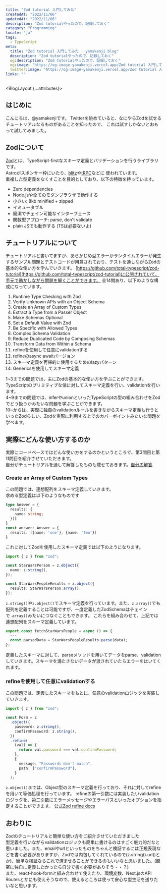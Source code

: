 ```yaml
---
title: "Zod tutorial 入門してみた"
createdAt: "2022/11/06"
updatedAt: "2022/11/06"
description: "Zod tutorialやったので、記録しておく"
category: "Programming"
locale: "ja"
tags:
  - TypeScript
meta:
  title: "Zod tutorial 入門してみた | yamakenji blog"
  description: "Zod tutorialやったので、記録しておく"
  og:description: "Zod tutorialやったので、記録しておく"
  og:image: "https://og-image-yamakenji.vercel.app/Zod tutorial 入門してみた.png"
  twitter:image: "https://og-image-yamakenji.vercel.app/Zod tutorial 入門してみた.png"
links: ""
---
```


<BlogLayout {...attributes}>
## はじめに
こんにちは、@yamakenjiです。
Twitterを眺めていると、なにやらZodを試せるチュートリアルなるものがあることを知ったので、
これは試すしかないとおもって試してみました。

## Zodについて
[Zod](https://zod.dev/)とは、TypeScript-firstなスキーマ定義とバリデーションを行うライブラリです。  
Astroがスポンサー枠にいたり、[blitz](https://github.com/blitz-js/blitz)や[tRPC](https://github.com/trpc/trpc)などに
使われています。  
重複した型定義をなくすことを目的としており、以下の特徴を持っています。
- Zero dependencies
- Node.jsや全てのモダンブラウザで動作する
- 小さい: 8kb minified + zipped
- イミュータブル
- 簡潔でチェイン可能なインターフェース
- 関数型アプローチ: parse, don't validate
- plain JSでも動作する (TSは必要ないよ)  

## チュートリアルについて
チュートリアルと書いてますが、あらかじめ型エラーかランタイムエラーが発生するサンプル問題とテストコードが用意されており、テストを通しながらZodの基本的な使い方を学んでいきます。
[https://github.com/total-typescript/zod-tutorial](https://github.com/total-typescript/zod-tutorial)に公開されていて、手元で動かしながら問題を解くことができます。
全14問あり、以下のような構成になっています。
1. Runtime Type Checking with Zod
2. Verify Unknown APIs with an Object Schema
3. Create an Array of Custom Types
4. Extract a Type from a Passer Object
5. Make Schemas Optional
6. Set a Default Value with Zod
7. Be Specific with Allowed Types
8. Complex Schema Validation
9. Reduce Duplicated Code by Composing Schemas
10. Transform Data from Within a Schema
11. refineを使用して任意にvalidationする
12. refineのasync awaitバージョン
13. スキーマ定義を再帰的に使用するためのlazyパターン
14. Genericsを使用してスキーマ定義

1~3までの問題では、主にZodの基本的な使い方を学ぶことができます。TypeScriptのプリミティブな値に対してスキーマ定義を行い、validationを行います。  
4~9までの問題では、inferやunionといったTypeScriptの型の組み合わせをZodでどう扱うかみたいな問題を学ぶことができます。  
10~からは、実際に独自のvalidationルールを書きながらスキーマ定義も行うといったZodらしい、Zodを実際に利用する上でのカバーポイントみたいな問題を学べます。  

## 実際にどんな使い方するのか
実際にコードベースではどんな使い方をするのかというところで、第3問目と第11問目を紹介させていただきます。  
自分がチュートリアルを通して解答したものも載せておきます。[自分の解答](https://github.com/yamakenji24/zod-tutorial)

### Create an Array of Custom Types
この問題では、連想配列をスキーマ定義していきます。  
求める型定義は以下のようなものです
```ts
type Answer = {
  results: {
    name: string;
  }[]
}
const answer: Answer = {
  results: [{name: 'one'}, {name: 'two'}]
}
```
これに対してZodを使用したスキーマ定義では以下のようになります。  
```ts
import { z } from "zod";

const StarWarsPerson = z.object({
  name: z.string(),
});

const StarWarsPeopleResults = z.object({
  results: StarWarsPerson.array(),
});
```
`z.string()`や`z.object()`でスキーマ定義を行っています。また、`z.array()`でも配列を定義することは可能ですが、一度定義したZodSchemaはチェインで`.array()`みたいにつなぐこともできます。
これらを組み合わせて、上記では連想配列をスキーマ定義しています。

```ts
export const fetchStarWarsPeople = async () => {
  --- 
  const parsedData = StarWarsPeopleResults.parse(data);
};

```
定義したスキーマに対して、parseメソッドを用いてデータをparse、validationしていきます。スキーマを満たさないデータが渡されていたらエラーをはいてくれます。  

### refineを使用して任意にvalidationする
この問題では、定義したスキーマをもとに、任意のvalidationロジックを実装していきます。  

```ts
import { z } from "zod";

const Form = z
  .object({
    password: z.string(),
    confirmPassword: z.string(),
  })
  .refine(
    (val) => {
      return val.password === val.confirmPassword;
    },
    {
      message: "Passwords don't match",
      path: ["confirmPassword"],
    }
  );
```
`z.object()`までは、Object型のスキーマ定義を行っており、それに対してrefineを用いて等価処理を行っています。
refineの第一引数には実装したいvalidationロジックを、第二引数にエラーメッセージやエラーパスといったオプションを指定することができます。
[公式Zod refine docs](https://zod.dev/?id=refine)

## おわりに
Zodのチュートリアルと簡単な使い方をご紹介させていただきました  
型定義を行いながらvalidationロジックも簡単に書けるのはすごく魅力的だなと思いました。また、emailやurlといったものをちゃんと検証するには正規表現などを書く必要がありますが、Zodでは内包してくれているので(z.string().url()とか)、簡単な検証ならこれで済ませることができるのもいいなと思いました。(厳密に独自に定義したかったら自分で書く必要がありそう・・？)  
また、react-hook-formと組み合わせて使えたり、環境変数、Next.jsのAPI Routesとかにも使えそうなので、使えるところは使って安心な型生活を送りたいなと思います。

</BlogLayout>